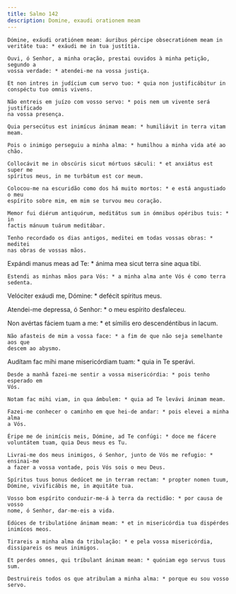 ```yaml
---
title: Salmo 142
description: Domine, exaudi orationem meam
---
```


<div class="side-by-side not-content">

    Dómine, exáudi oratiónem meam: áuribus pércipe obsecratiónem meam in
    veritáte tua: * exáudi me in tua justítia.

    Ouvi, ó Senhor, a minha oração, prestai ouvidos à minha petição, segundo a
    vossa verdade: * atendei-me na vossa justiça.

    Et non intres in judícium cum servo tuo: * quia non justificábitur in
    conspéctu tuo omnis vivens.

    Não entreis em juízo com vosso servo: * pois nem um vivente será justificado
    na vossa presença.

    Quia persecútus est inimícus ánimam meam: * humiliávit in terra vitam meam.

    Pois o inimigo perseguiu a minha alma: * humilhou a minha vida até ao chão.

    Collocávit me in obscúris sicut mórtuos sǽculi: * et anxiátus est super me
    spíritus meus, in me turbátum est cor meum.

    Colocou-me na escuridão como dos há muito mortos: * e está angustiado o meu
    espírito sobre mim, em mim se turvou meu coração.

    Memor fui diérum antiquórum, meditátus sum in ómnibus opéribus tuis: * in
    factis mánuum tuárum meditábar.

    Tenho recordado os dias antigos, meditei em todas vossas obras: * meditei
    nas obras de vossas mãos.

Expándi manus meas ad Te: \* ánima mea sicut terra sine aqua tibi.

    Estendi as minhas mãos para Vós: * a minha alma ante Vós é como terra
    sedenta.

Velóciter exáudi me, Dómine: \* defécit spíritus meus.</span>

Atendei-me depressa, ó Senhor: \* o meu espírito desfaleceu.

  <span>
    Non avértas fáciem tuam a me: * et símilis ero descendéntibus in lacum.
 
    Não afasteis de mim a vossa face: * a fim de que não seja semelhante aos que
    descem ao abysmo.

Audítam fac mihi mane misericórdiam tuam: \* quia in Te sperávi.

    Desde a manhã fazei-me sentir a vossa misericórdia: * pois tenho esperado em
    Vós.

    Notam fac mihi viam, in qua ámbulem: * quia ad Te levávi ánimam meam.

    Fazei-me conhecer o caminho em que hei-de andar: * pois elevei a minha alma
    a Vós.

    Éripe me de inimícis meis, Dómine, ad Te confúgi: * doce me fácere
    voluntátem tuam, quia Deus meus es Tu.

    Livrai-me dos meus inimigos, ó Senhor, junto de Vós me refugio: * ensinai-me
    a fazer a vossa vontade, pois Vós sois o meu Deus.

    Spíritus tuus bonus dedúcet me in terram rectam: * propter nomen tuum,
    Dómine, vivificábis me, in æquitáte tua.

    Vosso bom espírito conduzir-me-á à terra da rectidão: * por causa de vosso
    nome, ó Senhor, dar-me-eis a vida.

    Edúces de tribulatióne ánimam meam: * et in misericórdia tua dispérdes
    inimícos meos.

    Tirareis a minha alma da tribulação: * e pela vossa misericórdia,
    dissipareis os meus inimigos.

    Et perdes omnes, qui tríbulant ánimam meam: * quóniam ego servus tuus sum.

    Destruireis todos os que atribulam a minha alma: * porque eu sou vosso
    servo.

</div>
